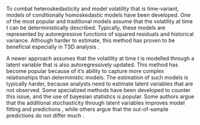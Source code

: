 To combat heteroskedasticity and model volatility that is time-variant, models of conditionally homoskedastic models
have been developed. One of the most popular and traditional models assume that the volatility at time $t$ can be deterministically
described. Typically, these models are represented by autoregressive functions of squared residuals and historical variance. Although
harder to estimate, this method has proven to be beneficial especially in TSD analysis 
\parencite{FernandezRodriguez2020_ModelingVolatilityReturns}.

A newer approach assumes that the volatility at time $t$ is modelled through a latent variable that is also autoregressively updated. 
This method has become popular because of it's ability to capture more complex relationships than deterministic models. The estimation of
such models is typically harder, because analysts need to estimate latent variables that are not observed. Some specialized methods
have been developed to counter this issue, and the use of bayesian statistics is popular. Some authors argue that the additional 
stochasticity through latent variables improves model fitting and predictions \parencite{FernandezRodriguez2020_ModelingVolatilityReturns},
while others argue that the out-of-sample predictions do not differ much \parencite[Chap. 3.12]{Tsay2005_AnalysisFinancialTime}.